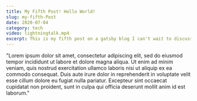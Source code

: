 ```yaml
---
title: My Fifth Post! Hello World!
slug: my-fifth-Post
date: 2020-07-04
category: tech
video: lightningtalk.mp4
excerpt: This is my fifth post on a gatsby blog I can't wait to discuss my upcoming projects
---
```


"Lorem ipsum dolor sit amet, consectetur adipiscing elit, sed do eiusmod tempor incididunt ut labore et dolore magna aliqua. Ut enim ad minim veniam, quis nostrud exercitation ullamco laboris nisi ut aliquip ex ea commodo consequat. Duis aute irure dolor in reprehenderit in voluptate velit esse cillum dolore eu fugiat nulla pariatur. Excepteur sint occaecat cupidatat non proident, sunt in culpa qui officia deserunt mollit anim id est laborum."